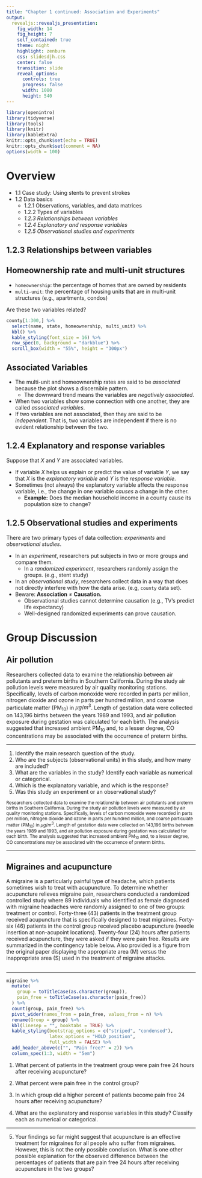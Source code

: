 ```yaml
---
title: "Chapter 1 continued: Association and Experiments"
output: 
  revealjs::revealjs_presentation:
    fig_width: 14 
    fig_height: 7
    self_contained: true
    theme: night
    highlight: zenburn
    css: slidesdjh.css
    center: false
    transition: slide
    reveal_options:
      controls: true
      progress: false
      width: 1080
      height: 540
---
```


```r
library(openintro)
library(tidyverse)
library(tools)
library(knitr)
library(kableExtra)
knitr::opts_chunk$set(echo = TRUE)
knitr::opts_chunk$set(comment = NA)
options(width = 100)
```

# Overview

- 1.1 Case study: Using stents to prevent strokes
- 1.2 Data basics
    - 1.2.1 Observations, variables, and data matrices
    - 1.2.2 Types of variables
    - *1.2.3 Relationships between variables*
    - *1.2.4 Explanatory and response variables*
    - *1.2.5 Observational studies and experiments*

## 1.2.3 Relationships between variables

## Homeownership rate and multi-unit structures

- `homeownership`: the percentage of homes that are owned by residents
- `multi-unit`: the percentage of housing units that are in multi-unit structures (e.g., apartments, condos)

Are these two variables related?

```r
county[1:300,] %>% 
  select(name, state, homeownership, multi_unit) %>%
  kbl() %>%
  kable_styling(font_size = 16) %>%
  row_spec(0, background = "darkblue") %>%
  scroll_box(width = "55%", height = "300px")
```

## {data-background-image="https://openintro-ims.netlify.app/01-data-hello_files/figure-html/county-multi-unit-homeownership-1.png" data-background-size="contain"}

## Associated Variables

- The multi-unit and homeownership rates are said to be *associated* because the plot shows a discernible pattern. 
    - The downward trend means the variables are *negatively associated*.
- When two variables show some connection with one another, they are called *associated variables*.
- If two variables are not associated, then they are said to be *independent*. That is, two variables are independent if there is no evident relationship between the two.

## 1.2.4 Explanatory and response variables

Suppose that $X$ and $Y$ are associated variables.

- If variable $X$ helps us explain or predict the value of variable $Y$, we say that $X$ is the *explanatory variable* and $Y$ is the *response variable*.
- Sometimes (not always) the explanatory variable affects the response variable, i.e., the change in one variable *causes* a change in the other.
    - **Example:** Does the median household income in a county cause its population size to change?
    
## {data-background-image="https://openintro-ims.netlify.app/01-data-hello_files/figure-html/county-pop-change-med-hh-income-1.png" data-background-size="contain"}

## 1.2.5 Observational studies and experiments

There are two primary types of data collection: *experiments* and *observational studies*.

- In an *experiment*, researchers put subjects in two or more groups and compare them.
    - In a *randomized experiment*, researchers randomly assign the groups. (e.g., stent study)
- In an *observational study*, researchers collect data in a way that does not directly interfere with how the data arise. (e.g, `county` data set).
-  Beware: **Association** $\neq$ **Causation.**
    - Observational studies cannot determine causation (e.g., TV's predict life expectancy)
    - Well-designed randomized experiments can prove causation.

# Group Discussion

## Air pollution 

Researchers collected data to examine the relationship between air pollutants and preterm births in Southern California.
During the study air pollution levels were measured by air quality monitoring stations.
Specifically, levels of carbon monoxide were recorded in parts per million, nitrogen dioxide and ozone in parts per hundred million, and coarse particulate matter (PM$_{10}$) in $\mu g/m^3$.
Length of gestation data were collected on 143,196 births between the years 1989 and 1993, and air pollution exposure during gestation was calculated for each birth.
The analysis suggested that increased ambient PM$_{10}$ and, to a lesser degree, CO concentrations may be associated with the occurrence of preterm births. 

---

<div class = "column-left">
1.  Identify the main research question of the study.
2.  Who are the subjects (observational units) in this study, and how many are included?
3.  What are the variables in the study? Identify each variable as numerical or categorical. 
4. Which is the explanatory variable, and which is the response?
5. Was this study an experiment or an observational study?
</div>

<div class = "column-right">
<small>
Researchers collected data to examine the relationship between air pollutants and preterm births in Southern California. During the study air pollution levels were measured by air quality monitoring stations. Specifically, levels of carbon monoxide were recorded in parts per million, nitrogen dioxide and ozone in parts per hundred million, and coarse particulate matter (PM$_{10}$) in $\mu g/m^3$. Length of gestation data were collected on 143,196 births between the years 1989 and 1993, and air pollution exposure during gestation was calculated for each birth. The analysis suggested that increased ambient PM$_{10}$ and, to a lesser degree, CO concentrations may be associated with the occurrence of preterm births.  
</small>
</div>

---



## Migraines and acupuncture

A migraine is a particularly painful type of headache, which patients sometimes wish to treat with acupuncture. 
To determine whether acupuncture relieves migraine pain, researchers conducted a randomized controlled study where 89 individuals who identified as female diagnosed with migraine headaches were randomly assigned to one of two groups: treatment or control. 
Forty-three (43) patients in the treatment group received acupuncture that is specifically designed to treat migraines. 
Forty-six (46) patients in the control group received placebo acupuncture (needle insertion at non-acupoint locations). 
Twenty-four (24) hours after patients received acupuncture, they were asked if they were pain free. 
Results are summarized in the contingency table below. 
Also provided is a figure from the original paper displaying the appropriate area (M) versus the inappropriate area (S) used in the treatment of migraine attacks.

## {data-background-image="https://openintro-ims.netlify.app/exercises/images/earacupuncture.png" data-background-size="contain"}

---

```r
migraine %>%
  mutate(
    group = toTitleCase(as.character(group)),
    pain_free = toTitleCase(as.character(pain_free))
  ) %>%
  count(group, pain_free) %>%
  pivot_wider(names_from = pain_free, values_from = n) %>%
  rename(Group = group) %>%
  kbl(linesep = "", booktabs = TRUE) %>%
  kable_styling(bootstrap_options = c("striped", "condensed"), 
                latex_options = "HOLD_position",
                full_width = FALSE) %>%
  add_header_above(c("", "Pain free?" = 2)) %>%
  column_spec(1:3, width = "5em")
```

1.  What percent of patients in the treatment group were pain free 24 hours after receiving acupuncture?

2.  What percent were pain free in the control group?

3.  In which group did a higher percent of patients become pain free 24 hours after receiving acupuncture?

4. What are the explanatory and response variables in this study? Classify each as numerical or categorical.

--- 

5.  Your findings so far might suggest that acupuncture is an effective treatment for migraines for all people who suffer from migraines. However, this is not the only possible conclusion. What is one other possible explanation for the observed difference between the percentages of patients that are pain free 24 hours after receiving acupuncture in the two groups?
    



